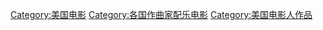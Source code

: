 
[[Category:美国电影|Category:美国电影]]
[[Category:各国作曲家配乐电影|Category:各国作曲家配乐电影]]
[[Category:美国电影人作品|Category:美国电影人作品]]